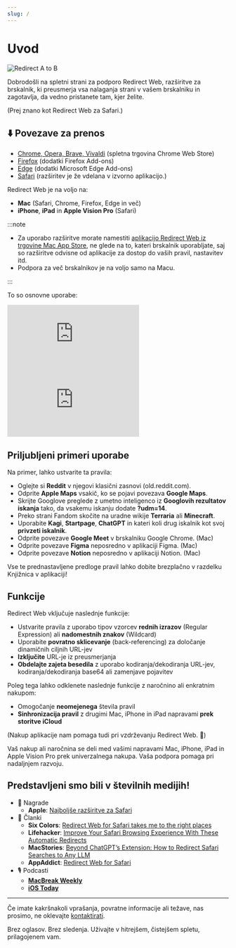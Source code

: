 ```yaml
---
slug: /
---
```



# Uvod

<div style={{display: "flex", flexDirection: "column", alignItems: "flex-start", marginBottom: "25px"}}>
  <img src="./img/redirect-a-to-b.png" style={{display: "block", minWidth: "360px", maxWidth: "500px", width: "100%", height: "auto", marginBottom: "25px"}} alt="Redirect A to B" />
  <ExtensionStoreLinks />
</div>

Dobrodošli na spletni strani za podporo Redirect Web, razširitve za brskalnik, ki preusmerja vsa nalaganja strani v vašem brskalniku in zagotavlja, da vedno pristanete tam, kjer želite.

(Prej znano kot Redirect Web za Safari.)

## ⬇️ Povezave za prenos

- [Chrome, Opera, Brave, Vivaldi](https://chromewebstore.google.com/detail/ffglckbhfbfmdkefdmjbhpnffkcmlhdh) (spletna trgovina Chrome Web Store)
- [Firefox](https://addons.mozilla.org/firefox/addon/redirect-web/) (dodatki Firefox Add-ons)
- [Edge](https://microsoftedge.microsoft.com/addons/detail/hmfkakfdccgdpgemaicfgngnmflefpga) (dodatki Microsoft Edge Add-ons)
- [Safari](https://apps.apple.com/app/id1571283503) (razširitev je že vdelana v izvorno aplikacijo.)

Redirect Web je na voljo na:

- **Mac** (Safari, Chrome, Firefox, Edge in več)
- **iPhone**, **iPad** in **Apple Vision Pro** (Safari)

:::note

- Za uporabo razširitve morate namestiti [aplikacijo Redirect Web iz trgovine Mac App Store](https://apps.apple.com/app/id1571283503), ne glede na to, kateri brskalnik uporabljate, saj so razširitve odvisne od aplikacije za dostop do vaših pravil, nastavitev itd.
- Podpora za več brskalnikov je na voljo samo na Macu.

:::

To so osnovne uporabe:

<iframe style={{width:"100%", aspectRatio:"9/16", height:"auto", maxHeight:"60vh", maxWidth:"35vh"}} src="https://www.youtube.com/embed/NaQ5X-v-qJU" title="iOS Demo Video (YouTube)" frameborder="0" allow="accelerometer; autoplay; clipboard-write; encrypted-media; gyroscope; picture-in-picture; web-share" allowfullscreen></iframe>

<iframe style={{width:"100%", aspectRatio:"17/9", height:"auto", maxHeight:"100vh"}} src="https://www.youtube.com/embed/5eU89Gu73SQ" title="macOS Demo Video (YouTube)" frameborder="0" allow="accelerometer; autoplay; clipboard-write; encrypted-media; gyroscope; picture-in-picture; web-share" allowfullscreen></iframe>

## Priljubljeni primeri uporabe

Na primer, lahko ustvarite ta pravila:

- Oglejte si **Reddit** v njegovi klasični zasnovi (old.reddit.com).
- Odprite **Apple Maps** vsakič, ko se pojavi povezava **Google Maps**.
- Skrijte Googlove preglede z umetno inteligenco iz **Googlovih rezultatov iskanja** tako, da vsakemu iskanju dodate **?udm=14**.
- Preko strani Fandom skočite na uradne wikije **Terraria** ali **Minecraft**.
- Uporabite **Kagi**, **Startpage**, **ChatGPT** in kateri koli drug iskalnik kot svoj **privzeti iskalnik**.
- Odprite povezave **Google Meet** v brskalniku Google Chrome. (Mac)
- Odprite povezave **Figma** neposredno v aplikaciji Figma. (Mac)
- Odprite povezave **Notion** neposredno v aplikaciji Notion. (Mac)

Vse te prednastavljene predloge pravil lahko dobite brezplačno v razdelku Knjižnica v aplikaciji!

## Funkcije

Redirect Web vključuje naslednje funkcije:

- Ustvarite pravila z uporabo tipov vzorcev **rednih izrazov** (Regular Expression) ali **nadomestnih znakov** (Wildcard)
- Uporabite **povratno sklicevanje** (back-referencing) za določanje dinamičnih ciljnih URL-jev
- **Izključite** URL-je iz preusmerjanja
- **Obdelajte zajeta besedila** z uporabo kodiranja/dekodiranja URL-jev, kodiranja/dekodiranja base64 ali zamenjave pojavitev

Poleg tega lahko odklenete naslednje funkcije z naročnino ali enkratnim nakupom:

- Omogočanje **neomejenega** števila pravil
- **Sinhronizacija pravil** z drugimi Mac, iPhone in iPad napravami **prek storitve iCloud**

(Nakup aplikacije nam pomaga tudi pri vzdrževanju Redirect Web. 🙏)

Vaš nakup ali naročnina se deli med vašimi napravami Mac, iPhone, iPad in Apple Vision Pro prek univerzalnega nakupa. Vaša podpora pomaga pri nadaljnjem razvoju.

## Predstavljeni smo bili v številnih medijih!

* 🏅 Nagrade
    * **Apple**: [Najboljše razširitve za Safari](https://apps.apple.com/us/story/id1377753262)
* 📰 Članki
    * **Six Colors**: [Redirect Web for Safari takes me to the right places](https://sixcolors.com/post/2022/11/redirect-web-for-safari-takes-me-to-the-right-places/)
    * **Lifehacker**: [Improve Your Safari Browsing Experience With These Automatic Redirects](https://lifehacker.com/improve-your-safari-browsing-experience-with-these-auto-1849812013)
    * **MacStories**: [Beyond ChatGPT’s Extension: How to Redirect Safari Searches to Any LLM](https://www.macstories.net/tutorials/beyond-chatgpts-extension-how-to-redirect-safari-searches-to-any-llm/)
    * **AppAddict**: [Redirect Web for Safari](https://appaddict.app/post/redirect-web-for-safari)
* 🎙️ Podcasti
    * [**MacBreak Weekly**](https://youtu.be/I251K3L2s88?t=7427)
    * [**iOS Today**](https://youtu.be/cWkwH84b6M4?t=636)

---

Če imate kakršnakoli vprašanja, povratne informacije ali težave, nas prosimo, ne oklevajte [kontaktirati](contact-us).

Brez oglasov. Brez sledenja. Uživajte v hitrejšem, čistejšem spletu, prilagojenem vam.